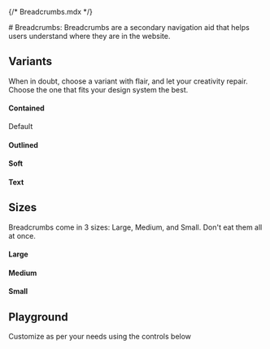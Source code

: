 {/* Breadcrumbs.mdx */}

<Meta of={BreadcrumbsStories} name="Docs"/>
# Breadcrumbs:
Breadcrumbs are a secondary navigation aid that helps users understand where they are in the website.

## Variants
When in doubt, choose a variant with flair, and let your creativity repair.\
Choose the one that fits your design system the best.

#### Contained
Default
<Canvas of={BreadcrumbsStories.Contained} />

#### Outlined
<Canvas of={BreadcrumbsStories.Outlined} />

#### Soft
<Canvas of={BreadcrumbsStories.Soft} />

#### Text
<Canvas of={BreadcrumbsStories.Text} />

## Sizes
Breadcrumbs come in 3 sizes: Large, Medium, and Small. Don't eat them all at once.
#### Large
<Canvas of={BreadcrumbsStories.Large} />

#### Medium
<Canvas of={BreadcrumbsStories.Medium} />

#### Small
<Canvas of={BreadcrumbsStories.Small} />

## Playground
Customize as per your needs using the controls below

<Canvas of={BreadcrumbsStories.Playground}/>
<Controls of={BreadcrumbsStories.Playground}/>